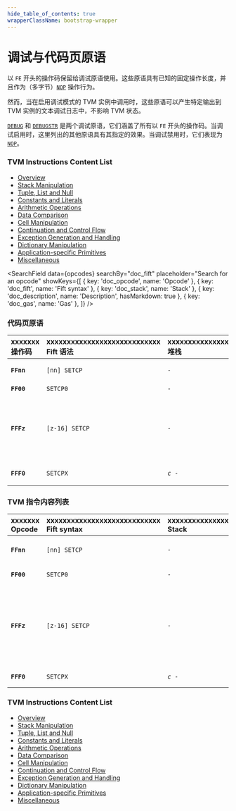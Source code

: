 ```yaml
---
hide_table_of_contents: true
wrapperClassName: bootstrap-wrapper
---
```



# 调试与代码页原语

以 `FE` 开头的操作码保留给调试原语使用。这些原语具有已知的固定操作长度，并且作为（多字节）[`NOP`](#instr-nop) 操作行为。

然而，当在启用调试模式的 TVM 实例中调用时，这些原语可以产生特定输出到 TVM 实例的文本调试日志中，不影响 TVM 状态。

[`DEBUG`](#instr-debug) 和 [`DEBUGSTR`](#instr-debugstr) 是两个调试原语，它们涵盖了所有以 `FE` 开头的操作码。当调试启用时，这里列出的其他原语具有其指定的效果。当调试禁用时，它们表现为 [`NOP`](#instr-nop)。

### TVM Instructions Content List

- [Overview](/learn/tvm-instructions/instructions)
- [Stack Manipulation](/learn/tvm-instructions/instructions/stack-manipulation)
- [Tuple, List and Null](/learn/tvm-instructions/instructions/tuple-list-null)
- [Constants and Literals](/learn/tvm-instructions/instructions/constant)
- [Arithmetic Operations](/learn/tvm-instructions/instructions/arithmetic)
- [Data Comparison](/learn/tvm-instructions/instructions/data-comparison)
- [Cell Manipulation](/learn/tvm-instructions/instructions/cell-manipulation)
- [Continuation and Control Flow](/learn/tvm-instructions/instructions/control-flow)
- [Exception Generation and Handling](/learn/tvm-instructions/instructions/exception-gen-and-handling)
- [Dictionary Manipulation](/learn/tvm-instructions/instructions/dictionary-manipulation)
- [Application-specific Primitives](/learn/tvm-instructions/instructions/app-specific)
- [Miscellaneous](/learn/tvm-instructions/instructions/miscellaneous)

<SearchField
  data={opcodes}
  searchBy="doc_fift"
  placeholder="Search for an opcode"
  showKeys={[
    { key: 'doc_opcode', name: 'Opcode' },
    { key: 'doc_fift', name: 'Fift syntax' },
    { key: 'doc_stack', name: 'Stack' },
    { key: 'doc_description', name: 'Description', hasMarkdown: true },
    { key: 'doc_gas', name: 'Gas' },
  ]}
/>

### 代码页原语

| xxxxxxx<br/>操作码 | xxxxxxxxxxxxxxxxxxxxxxxxxxxx<br/>Fift 语法 | xxxxxxxxxxxxxxxxx<br/>堆栈 | xxxxxxxxxxxxxxxxxxxxxxxxxxxxxxxxxxxxxx<br/>描述                                                                                                    | xxxx<br/>Gas |
| :-------------- | :--------------------------------------- | :----------------------- | :----------------------------------------------------------------------------------------------------------------------------------------------- | :----------- |
| **`FFnn`**      | `[nn] SETCP`                             | _`-`_                    | 选择 TVM 代码页 `0 <= nn < 240`。如果不支持代码页，则抛出无效的操作码异常。                                                                                                 | `26`         |
| **`FF00`**      | `SETCP0`                                 | _`-`_                    | 选择本文档描述的 TVM（测试）代码页零。                                                                                                                            | `26`         |
| **`FFFz`**      | `[z-16] SETCP`                           | _`-`_                    | 选择 TVM 代码页 `z-16`，适用于 `1 <= z <= 15`。负代码页 `-13...-1` 保留用于验证其他代码页中 TVM 运行所需的限制性 TVM 版本。负代码页 `-14` 保留用于实验性代码页，不一定在不同 TVM 实现之间兼容，并且应在 TVM 的生产版本中禁用。 | `26`         |
| **`FFF0`**      | `SETCPX`                                 | _`c - `_                 | 选择通过栈顶传入的代码页 `c`，`-2^15 <= c < 2^15`。                                                                                                            | `26`         |

### TVM 指令内容列表

| xxxxxxx<br/>Opcode | xxxxxxxxxxxxxxxxxxxxxxxxxxxx<br/>Fift syntax | xxxxxxxxxxxxxxxxx<br/>Stack | xxxxxxxxxxxxxxxxxxxxxxxxxxxxxxxxxxxxxx<br/>Description                                                                                                                                                                                                                                                                                                                   | xxxx<br/>Gas |
| :----------------- | :------------------------------------------- | :-------------------------- | :----------------------------------------------------------------------------------------------------------------------------------------------------------------------------------------------------------------------------------------------------------------------------------------------------------------------------------------------------------------------- | :----------- |
| **`FFnn`**         | `[nn] SETCP`                                 | _`-`_                       | Selects TVM codepage `0 <= nn < 240`. If the codepage is not supported, throws an invalid opcode exception.                                                                                                                                                                                                                                                              | `26`         |
| **`FF00`**         | `SETCP0`                                     | _`-`_                       | Selects TVM (test) codepage zero as described in this document.                                                                                                                                                                                                                                                                                       | `26`         |
| **`FFFz`**         | `[z-16] SETCP`                               | _`-`_                       | Selects TVM codepage `z-16` for `1 <= z <= 15`. Negative codepages `-13...-1` are reserved for restricted versions of TVM needed to validate runs of TVM in other codepages. Negative codepage `-14` is reserved for experimental codepages, not necessarily compatible between different TVM implementations, and should be disabled in the production versions of TVM. | `26`         |
| **`FFF0`**         | `SETCPX`                                     | _`c - `_                    | Selects codepage `c` with `-2^15 <= c < 2^15` passed in the top of the stack.                                                                                                                                                                                                                                                                                            | `26`         |

### TVM Instructions Content List

- [Overview](/learn/tvm-instructions/instructions)
- [Stack Manipulation](/learn/tvm-instructions/instructions/stack-manipulation)
- [Tuple, List and Null](/learn/tvm-instructions/instructions/tuple-list-null)
- [Constants and Literals](/learn/tvm-instructions/instructions/constant)
- [Arithmetic Operations](/learn/tvm-instructions/instructions/arithmetic)
- [Data Comparison](/learn/tvm-instructions/instructions/data-comparison)
- [Cell Manipulation](/learn/tvm-instructions/instructions/cell-manipulation)
- [Continuation and Control Flow](/learn/tvm-instructions/instructions/control-flow)
- [Exception Generation and Handling](/learn/tvm-instructions/instructions/exception-gen-and-handling)
- [Dictionary Manipulation](/learn/tvm-instructions/instructions/dictionary-manipulation)
- [Application-specific Primitives](/learn/tvm-instructions/instructions/app-specific)
- [Miscellaneous](/learn/tvm-instructions/instructions/miscellaneous)
